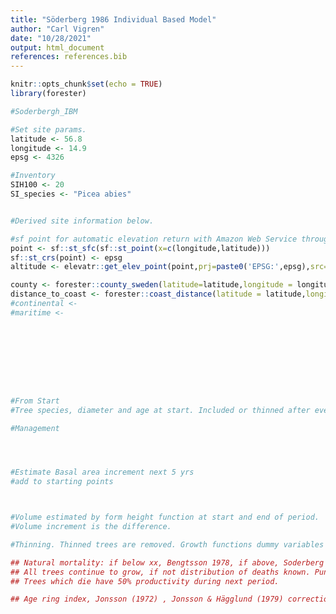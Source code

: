 ```yaml
---
title: "Söderberg 1986 Individual Based Model"
author: "Carl Vigren"
date: "10/28/2021"
output: html_document
references: references.bib
---
```


```r
knitr::opts_chunk$set(echo = TRUE)
library(forester)
```

```r
#Soderbergh_IBM

#Set site params.
latitude <- 56.8
longitude <- 14.9
epsg <- 4326

#Inventory
SIH100 <- 20
SI_species <- "Picea abies"


#Derived site information below.

#sf point for automatic elevation return with Amazon Web Service through elevatr.
point <- sf::st_sfc(sf::st_point(x=c(longitude,latitude)))
sf::st_crs(point) <- epsg
altitude <- elevatr::get_elev_point(point,prj=paste0('EPSG:',epsg),src="aws",zoom=14)$elevation

county <- forester::county_sweden(latitude=latitude,longitude = longitude,epsg=epsg)
distance_to_coast <- forester::coast_distance(latitude = latitude,longitude = longitude,epsg = epsg)
#continental <-
#maritime <-









#From Start
#Tree species, diameter and age at start. Included or thinned after every period.

#Management




#Estimate Basal area increment next 5 yrs
#add to starting points



#Volume estimated by form height function at start and end of period.
#Volume increment is the difference.

#Thinning. Thinned trees are removed. Growth functions dummy variables cover reaction.

## Natural mortality: if below xx, Bengtsson 1978, if above, Soderberg 1986.
## All trees continue to grow, if not distribution of deaths known. Punishment of total.-
## Trees which die have 50% productivity during next period.

## Age ring index, Jonsson (1972) , Jonsson & Hägglund (1979) correction of growth.


```
